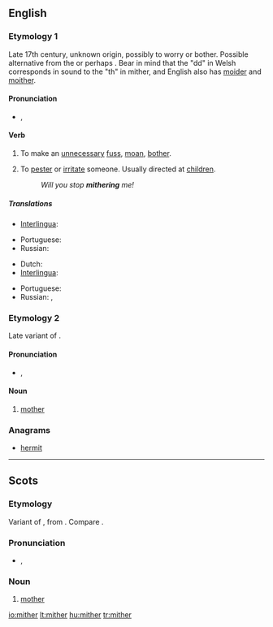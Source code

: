 ==English==

===Etymology 1===
Late 17th century, unknown origin, possibly {{etyl|cy}} {{term|moedrodd|lang=cy}} to worry or bother. Possible alternative from the {{etyl|cy}} {{term|meidda||to beg for whey|lang=cy}} or perhaps {{term|meiddio||to dare or venture|lang=cy}}. Bear in mind that the "dd" in Welsh corresponds in sound to the "th" in mither, and English also has [[moider]] and [[moither]].

====Pronunciation====
* {{IPA|/ˈmaɪθər/}}, {{X-SAMPA|/"maIT@r/}}

====Verb====
{{en-verb|mithers|mithering|mithered|mithered}}

# {{intransitive|Northern England}} To make an [[unnecessary]] [[fuss]], [[moan]], [[bother]].
# {{transitive}} To [[pester]] or [[irritate]] someone. Usually directed at [[children]].
#: ''Will you stop '''mithering''' me!''

=====Translations=====
{{trans-top|intransitive: to mither}}
* [[Interlingua]]: {{t|ia|preoccupar se de bagatelas|xs=Interlingua}}
{{trans-mid}}
* Portuguese: {{t|pt|fazer tempestade em um copo d'água}}
* Russian: {{t|ru|раздражать|tr=razdražátʹ}}
{{trans-bottom}}

{{trans-top|transitive to mither}}
* Dutch: {{t|nl|lastigvallen}}
* [[Interlingua]]: {{t-|ia|importunar|xs=Interlingua}}
{{trans-mid}}
* Portuguese: {{t+|pt|importunar}}
* Russian: {{t|ru|докучать|tr=dokučátʹ}}, {{t|ru|донимать|tr=donimátʹ}}
{{trans-bottom}}

===Etymology 2===
Late variant of {{etyl|ang}} {{term|modor|mōdor|lang=ang}}.

====Pronunciation====
* {{IPA|/ˈmɪθə/}}, {{X-SAMPA|/"mIT@r/}}

====Noun====
{{en-noun}}

# {{Scotland|and|Northern England}} [[mother]]

===Anagrams===
* [[hermit#English|hermit]]

----

==Scots==

===Etymology===
Variant of {{term|mother|lang=en}}, from {{etyl|ang|sco}} {{term|modor|mōdor|lang=ang}}. Compare {{term|moder|lang=sco}}.

===Pronunciation===
* {{IPA|/ˈmɪðər/|lang=sco}}, {{X-SAMPA|/"mID@r/|lang=sco}}

===Noun===
{{sco-noun}}

# [[mother]]

[[io:mither]]
[[lt:mither]]
[[hu:mither]]
[[tr:mither]]